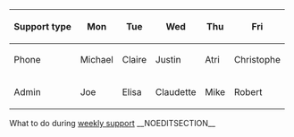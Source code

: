 {| class="wikitable small" style="width:100%;"
!Support type
!Mon
!Tue
!Wed
!Thu
!Fri
|-
!<span class="bi bi-headset"> Phone</span>
|Michael
|Claire
|Justin
|Atri
|Christophe
|-
!<span class="bi bi-gear-fill"> Admin</span>
|Joe
|Elisa
|Claudette
|Mike
|Robert
|}
What to do during [[{{NAMESPACE}}:{{ROOTPAGENAME}}/Weekly support|weekly support]]
__NOEDITSECTION__